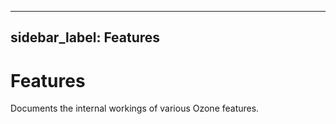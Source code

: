 
---
sidebar_label: Features
---

# Features


Documents the internal workings of various Ozone features.

<DocCardList/>
